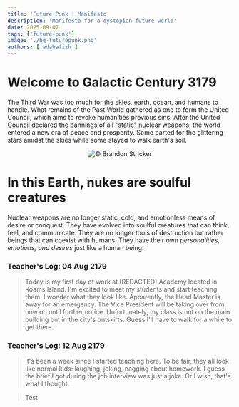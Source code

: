 ```yaml
---
title: 'Future Punk | Manifesto'
description: 'Manifesto for a dystopian future world'
date: 2025-09-07
tags: ['future-punk']
image: './bg-futurepunk.png'
authors: ['adahafizh']
---
```


# Welcome to Galactic Century 3179

The Third War was too much for the skies, earth, ocean, and humans to handle. What remains of the Past World gathered as one to form the United Council, which aims to revoke humanities previous sins. After the United Council declared the bannings of all "static" nuclear weapons, the world entered a new era of peace and prosperity. Some parted for the glittering stars amidst the skies while some stayed to walk earth's soil. 

<div align="center">
    <img src="https://cdna.artstation.com/p/assets/images/images/023/563/554/4k/brandon-stricker-lakes-of-mars-cover-2-crop1.jpg?1579620591" alt="© Brandon Stricker"/>  
</div>

# In this Earth, nukes are soulful creatures

Nuclear weapons are no longer static, cold, and emotionless means of desire or conquest. They have evolved into soulful creatures that can think, feel, and communicate. They are no longer tools of destruction but rather beings that can coexist with humans. They have their own *personalities, emotions, and desires* just like a human being.

### Teacher's Log: 04 Aug 2179

> Today is my first day of work at [REDACTED] Academy located in Roams Island. I'm excited to meet my students and start teaching them. I wonder what they look like. Apparently, the Head Master is away for an emergency. The Vice President will be taking over from now on until further notice. Unfortunately, my class is not on the main building but in the city's outskirts. Guess I'll have to walk for a while to get there.

### Teacher's Log: 12 Aug 2179

> It's been a week since I started teaching here. To be fair, they all look like normal kids: laughing, joking, nagging about homework. I guess the brief I got during the job interview was just a joke. Or I wish, that's what I thought. 

> Test 

